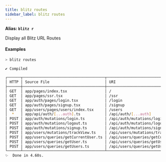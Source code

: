 ```yaml
---
title: blitz routes
sidebar_label: blitz routes
---
```


**Alias: `blitz r`**

Display all Blitz URL Routes

#### Examples

```bash
> blitz routes

✔ Compiled

┌──────┬─────────────────────────────────────┬───────────────────────────────────┬──────┐
│ HTTP │ Source File                         │ URI                               │ Type │
├──────┼─────────────────────────────────────┼───────────────────────────────────┼──────┤
│ GET  │ app/pages/index.tsx                 │ /                                 │ PAGE │
│ GET  │ app/pages/ssr.tsx                   │ /ssr                              │ PAGE │
│ GET  │ app/auth/pages/login.tsx            │ /login                            │ PAGE │
│ GET  │ app/auth/pages/signup.tsx           │ /signup                           │ PAGE │
│ GET  │ app/users/pages/users/index.tsx     │ /users                            │ PAGE │
│  *   │ app/api/auth/[...auth].ts           │ /api/auth/[...auth]               │ API  │
│ POST │ app/auth/mutations/login.ts         │ /api/auth/mutations/login         │ RPC  │
│ POST │ app/auth/mutations/logout.ts        │ /api/auth/mutations/logout        │ RPC  │
│ POST │ app/auth/mutations/signup.ts        │ /api/auth/mutations/signup        │ RPC  │
│ POST │ app/users/mutations/trackView.ts    │ /api/users/mutations/trackView    │ RPC  │
│ POST │ app/users/queries/getCurrentUser.ts │ /api/users/queries/getCurrentUser │ RPC  │
│ POST │ app/users/queries/getUser.ts        │ /api/users/queries/getUser        │ RPC  │
│ POST │ app/users/queries/getUsers.ts       │ /api/users/queries/getUsers       │ RPC  │
└──────┴─────────────────────────────────────┴───────────────────────────────────┴──────┘
✨  Done in 4.60s.
```
